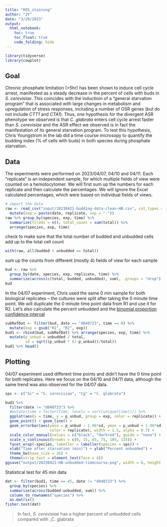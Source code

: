 ```yaml
---
title: "ROS_staining"
author: "JY"
date: "3/29/2023"
output: 
  html_notebook:
    toc: true
    toc_float: true
    code_folding: hide
---
```


```r
library(tidyverse)
library(cowplot)
```
## Goal
Chronic phosphate limitation (>5hr) has been shown to induce cell cycle arrest, manifested as a steady decrease in the percent of cells with buds in _S. cerevisiae_. This coincides with the inductioin of a "general starvation program" that is associated with large changes in metabolism and upregulation of stress responses, including a number of OSR genes (but do not include _CTT1_ and _CTA1_). Thus, one hypothesis for the divergent ASR phenotype we observed is that _C. glabrata_ enters cell cycle arrest faster than _S. cerevisiae_ and the ASR effect we observed is in fact the manifestation of its general starvation program. To test this hypothesis, Chris Youngstrom in the lab did a time course microsopy to quantify the budding index (% of cells with buds) in both species during phosphate starvation.

## Data
The experiments were performed on 2023/04/07, 04/10 and 04/11. Each "replicate" is an independent sample, for which multiple fields of view were counted on a hemotocytomer. We will first sum up the numbers for each replicate and then calculate the percentages. We will ignore the Excel calculated percentages, which were based on individual fields of views.

```r
# import the data
raw <- read_csv("input/20230421-budding-data-clean-HB.csv", col_types = "ccciiii") %>% 
  mutate(exp = paste(date, replicate, sep = "-"))
raw %>% group_by(species, exp, time) %>%
  summarize(fileds = n(), total_count = sum(total)) %>% 
  arrange(species, exp, time)
```

check to make sure that the total number of budded and unbudded cells add up to the total cell count
```r
with(raw, all(budded + unbudded == total))
```

sum up the counts from different (mostly 4) fields of view for each sample

```r
bud <- raw %>% 
  group_by(date, species, exp, replicate, time) %>% 
  summarize(across(c(total, budded, unbudded), sum), .groups = "drop")
bud
```

In the 04/07 experiment, Chris used the same 0 min sample for both biological replicates -- the cultures were split after taking the 0 minute time point. We will duplicate the 0 minute time point data from R1 and use it for R2. Let's also calculate the percent unbudded and the [binomial proportion confidence interval](https://en.wikipedia.org/wiki/Binomial_proportion_confidence_interval)
```r
subRefDat <- filter(bud, date == "d040723", time == 0) %>% 
  mutate(exp = gsub("R1", "R2", exp))
bud1 <- rbind(bud, subRefDat) %>% arrange(species, exp, time) %>% 
  mutate(p_unbud = unbudded / total,
         sd = sqrt((p_unbud * (1-p_unbud))/total))
bud1 %>% head()
```

## Plotting
04/07 experiment used different time points and didn't have the 0 time point for both replicates. Here we focus on the 04/10 and 04/11 data, although the same trend was also observed for the 04/07 data.
```r
sps <- c("Sc" = "S. cerevisiae", "Cg" = "C. glabrata")

bud1 %>% 
  filter(date != "d040723") %>% 
  #mutate(time = factor(time, levels = sort(unique(time)))) %>% 
  ggplot(aes(x = time, y = p_unbud, group = exp, color = replicate)) + 
  geom_point() + geom_line() +
  geom_errorbar(aes(ymin = p_unbud - 1.96*sd, ymax = p_unbud + 1.96*sd,
                    color = replicate), width = 1.5, alpha = 0.7) +
  scale_color_manual(values = c("black", "darkred"), guide = "none") +
  scale_x_continuous(breaks = c(0, 15, 45, 75, 105, 135)) +
  facet_wrap(~species, labeller = labeller(species = sps)) +
  xlab("Time after starvation (min)") + ylab("Percent unbudded") +
  theme_bw(base_size = 16) +
  theme(strip.text = element_text(face = 4))
ggsave("output/20230422-HB-unbudded-timecourse.png", width = 6, height = 4)  

```

Statistical test for 45 min data
```r
dat <- filter(bud1, time == 45, date != "d040723") %>% 
  group_by(species) %>% 
  summarize(across(budded:unbudded, sum)) %>% 
  column_to_rownames("species") %>% 
  as.matrix()
fisher.test(dat)
```
> In fact, _S. cerevisiae_ has a higher percent of unbudded cells compared with _C. glabrata
